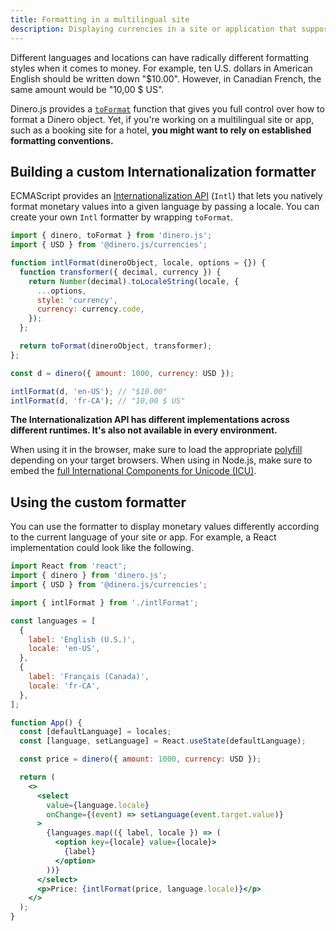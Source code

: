 ```yaml
---
title: Formatting in a multilingual site
description: Displaying currencies in a site or application that supports several languages.
---
```


Different languages and locations can have radically different formatting styles when it comes to money. For example, ten U.S. dollars in American English should be written down "$10.00". However, in Canadian French, the same amount would be "10,00 $ US".

Dinero.js provides a [`toFormat`](/docs/api/formatting/to-format) function that gives you full control over how to format a Dinero object. Yet, if you're working on a multilingual site or app, such as a booking site for a hotel, **you might want to rely on established formatting conventions.**

## Building a custom Internationalization formatter

ECMAScript provides an [Internationalization API](https://developer.mozilla.org/docs/Web/JavaScript/Reference/Global_Objects/Intl) (`Intl`) that lets you natively format monetary values into a given language by passing a locale. You can create your own `Intl` formatter by wrapping `toFormat`.

```js
import { dinero, toFormat } from 'dinero.js';
import { USD } from '@dinero.js/currencies';

function intlFormat(dineroObject, locale, options = {}) {
  function transformer({ decimal, currency }) {
    return Number(decimal).toLocaleString(locale, {
      ...options,
      style: 'currency',
      currency: currency.code,
    });
  };

  return toFormat(dineroObject, transformer);
};

const d = dinero({ amount: 1000, currency: USD });

intlFormat(d, 'en-US'); // "$10.00"
intlFormat(d, 'fr-CA'); // "10,00 $ US"
```

<Alert type="warning">

**The Internationalization API has different implementations across different runtimes. It's also not available in every environment.**

When using it in the browser, make sure to load the appropriate [polyfill](https://polyfill.io/) depending on your target browsers. When using in Node.js, make sure to embed the [full International Components for Unicode (ICU)](https://nodejs.org/api/intl.html#intl_embed_the_entire_icu_full_icu).

</Alert>

## Using the custom formatter

You can use the formatter to display monetary values differently according to the current language of your site or app. For example, a React implementation could look like the following.

```jsx
import React from 'react';
import { dinero } from 'dinero.js';
import { USD } from '@dinero.js/currencies';

import { intlFormat } from './intlFormat';

const languages = [
  {
    label: 'English (U.S.)',
    locale: 'en-US',
  },
  {
    label: 'Français (Canada)',
    locale: 'fr-CA',
  },
];

function App() {
  const [defaultLanguage] = locales;
  const [language, setLanguage] = React.useState(defaultLanguage);

  const price = dinero({ amount: 1000, currency: USD });

  return (
    <>
      <select
        value={language.locale}
        onChange={(event) => setLanguage(event.target.value)}
      >
        {languages.map(({ label, locale }) => (
          <option key={locale} value={locale}>
            {label}
          </option>
        ))}
      </select>
      <p>Price: {intlFormat(price, language.locale)}</p>
    </>
  );
}
```
